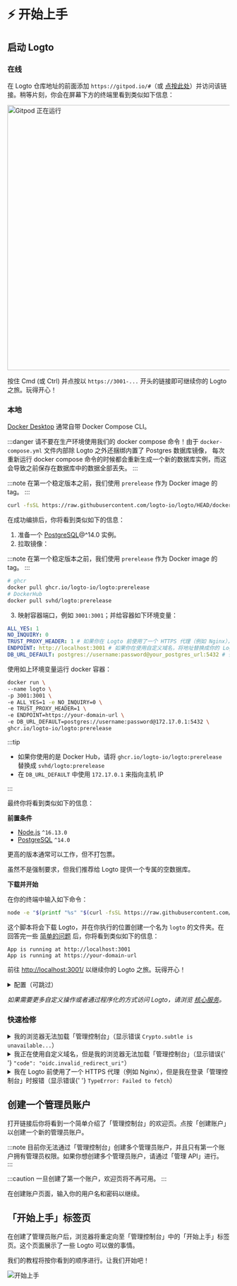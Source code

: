 

# ⚡ 开始上手

## 启动 Logto

### 在线

在 Logto 仓库地址的前面添加 `https://gitpod.io/#`（或 <a href="https://gitpod.io/#https://github.com/logto-io/logto" target="_blank" rel="noopener">点按此处</a>）并访问该链接。稍等片刻，你会在屏幕下方的终端里看到类似如下信息：

<img src={gitpodRunning} alt="Gitpod 正在运行" width="600px" />

按住 Cmd (或 Ctrl) 并点按以 `https://3001-...` 开头的链接即可继续你的 Logto 之旅。玩得开心！

### 本地

<Tabs>

<TabItem value="docker-compose" label="Docker Compose">

[Docker Desktop](https://www.docker.com/products/docker-desktop) 通常自带 Docker Compose CLI。

:::danger
请不要在生产环境使用我们的 docker compose 命令！由于 `docker-compose.yml` 文件内部除 Logto 之外还捆绑内置了 Postgres 数据库镜像，
每次重新运行 docker compose 命令的时候都会重新生成一个新的数据库实例，而这会导致之前保存在数据库中的数据全部丢失。
:::

:::note
在第一个稳定版本之前，我们使用 `prerelease` 作为 Docker image 的 tag。
:::

```bash
curl -fsSL https://raw.githubusercontent.com/logto-io/logto/HEAD/docker-compose.yml | TAG=prerelease docker compose -p logto -f - up
```

在成功编排后，你将看到类似如下的信息：

</TabItem>

<TabItem value="docker" label="Docker">

1. 准备一个 [PostgreSQL](https://www.postgresql.org/)@^14.0 实例。
2. 拉取镜像：

:::note
在第一个稳定版本之前，我们使用 `prerelease` 作为 Docker image 的 tag。
:::

```bash
# ghcr
docker pull ghcr.io/logto-io/logto:prerelease
# DockerHub
docker pull svhd/logto:prerelease
```

3. 映射容器端口，例如 `3001:3001`；并给容器如下环境变量：

```yml
ALL_YES: 1
NO_INQUIRY: 0
TRUST_PROXY_HEADER: 1 # 如果你在 Logto 前使用了一个 HTTPS 代理（例如 Nginx），设置为 1
ENDPOINT: http://localhost:3001 # 如果你在使用自定义域名，将地址替换成你的 Logto URL
DB_URL_DEFAULT: postgres://username:password@your_postgres_url:5432 # 替换成你的 Postgres DSN
```

使用如上环境变量运行 docker 容器：

```bash
docker run \
--name logto \
-p 3001:3001 \
-e ALL_YES=1 -e NO_INQUIRY=0 \
-e TRUST_PROXY_HEADER=1 \
-e ENDPOINT=https://your-domain-url \
-e DB_URL_DEFAULT=postgres://username:password@172.17.0.1:5432 \
ghcr.io/logto-io/logto:prerelease
```

:::tip

- 如果你使用的是 Docker Hub，请将 `ghcr.io/logto-io/logto:prerelease` 替换成 `svhd/logto:prerelease`
- 在 `DB_URL_DEFAULT` 中使用 `172.17.0.1` 来指向主机 IP

:::

最终你将看到类似如下的信息：

</TabItem>

<TabItem value="script" label="Download script">

**前置条件**

- [Node.js](https://nodejs.org/) `^16.13.0`
- [PostgreSQL](https://postgresql.org/) `^14.0`

更高的版本通常可以工作，但不打包票。

虽然不是强制要求，但我们推荐给 Logto 提供一个专属的空数据库。

**下载并开始**

在你的终端中输入如下命令：

```bash
node -e "$(printf "%s" "$(curl -fsSL https://raw.githubusercontent.com/logto-io/logto/master/install.js)")"
```

这个脚本将会下载 Logto，并在你执行的位置创建一个名为 `logto` 的文件夹。在回答完一些 [简单的问题](../../references/core/configuration.md#questions) 后，你将看到类似如下的信息：

</TabItem>

</Tabs>

```text
App is running at http://localhost:3001
App is running at https://your-domain-url
```

前往 <a target="_blank" href="http://localhost:3001/" rel="noopener">http://localhost:3001/</a> 以继续你的 Logto 之旅。玩得开心！

<details>

<summary>配置（可跳过）</summary>

Logto 使用环境变量进行配置，并支持 `.env` 文件。使用细节以及完整的变量列表见 [配置](../../references/core/configuration.md) 页面。

</details>

_如果需要更多自定义操作或者通过程序化的方式访问 Logto，请浏览 [核心服务](../../references/core/README.mdx)。_

### 快速检修

<details>

<summary>
  我的浏览器无法加载「管理控制台」（显示错误 <code>Crypto.subtle is unavailable...</code>）
</summary>

「管理控制台」使用 [Web Crypto API](https://developer.mozilla.org/zh-CN/docs/Web/API/Web_Crypto_API)。它要求 [secure contexts](https://developer.mozilla.org/zh-CN/docs/Web/Security/Secure_Contexts)，即 HTTPS 或地址为 `localhost` 的 HTTP。

如果你在 HTTP 下使用 IP 地址或者自定义域名，浏览器将无法载入「管理控制台」。

</details>

<details>

<summary>
  我正在使用自定义域名，但是我的浏览器无法加载「管理控制台」（显示错误{' '}
  <code>"code": "oidc.invalid_redirect_uri"</code>）
</summary>

如果你正在使用自定义域名而不是 `localhost`，你需要将环境变量 `ENDPOINT` 设置为 Logto URL。这是因为 OIDC 对 Redirect URI 有着严格要求。参见 [配置](../../references/core/configuration.md#通用) 以了解详情。

</details>

<details>

<summary>
  我在 Logto 前使用了一个 HTTPS 代理（例如 Nginx），但是我在登录「管理控制台」时报错（显示错误{' '}
  <code>TypeError: Failed to fetch</code>）
</summary>

- 首先，你需要在环境变量中将 `TRUST_PROXY_HEADER` 设置为 `true`。参见 [配置](../../references/core/configuration.md#使用-https-代理) 以了解详情。
- 其次，还需要在服务器的代理配置中将 `X-Forward-Proto` 设置为 `https`。参见 [Trusting TLS offloading proxies](https://github.com/panva/node-oidc-provider/blob/main/docs/README.md#trusting-tls-offloading-proxies) 以了解详情。

</details>

## 创建一个管理员账户

打开链接后你将看到一个简单介绍了「管理控制台」的欢迎页。点按「创建账户」以创建一个新的管理员账户。

:::note
目前你无法通过「管理控制台」创建多个管理员账户，并且只有第一个账户拥有管理员权限。如果你想创建多个管理员账户，请通过「管理 API」进行。
:::

:::caution
一旦创建了第一个账户，欢迎页将不再可用。
:::

在创建账户页面，输入你的用户名和密码以继续。

## 「开始上手」标签页

在创建了管理员账户后，浏览器将重定向至「管理控制台」中的「开始上手」标签页。这个页面展示了一些 Logto 可以做的事情。

我们的教程将按你看到的顺序进行。让我们开始吧！

![开始上手](./assets/get-started.png)
